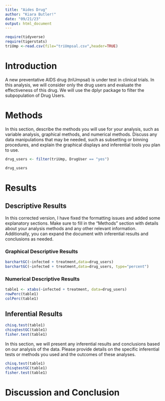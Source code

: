 ```yaml
---
title: "Aides Drug"
author: "Kiara Butler!"
date: "09/21/23"
output: html_document
---
```


```r
require(tidyverse)
require(tigerstats)
triUmp <-read.csv(file="triUmpsal.csv",header=TRUE)
```

# Introduction

A new preventative AIDS drug (triUmpsal) is under test in clinical trials. In this analysis, we will consider only the drug users and evaluate the effectiveness of this drug. We will use the dplyr package to filter the subpopulation of Drug Users.

<!--In this section you explain what you are trying to show.  Where did the data come from?  What is the research or other question you are trying to answer?.  If you skimp in this section expect to be marked down in your grade. Paint a picture of the project a couple of paragraphs is expected!-->


# Methods

In this section, describe the methods you will use for your analysis, such as variable analysis, graphical methods, and numerical methods. Discuss any data manipulations that may be needed, such as subsetting or binning procedures, and explain the graphical displays and inferential tools you plan to use. 

<!--Decide on your methods:  use "variable analysis" or other appropriate descriptors.  Make sure to choose at least one graphical method and at least one numerical method. Discuss what data manipulations may be needed for example subsetting or other binning procedures and what sort of graphical displays and inferential tools will be used!-->


```r

drug_users <- filter(triUmp, DrugUser == "yes")

drug_users

```

# Results

<!--Divide this section into two sub-sections:  One for your descriptive  results and one for your inferential results.!-->

## Descriptive Results

In this corrected version, I have fixed the formatting issues and added some explanatory sections. Make sure to fill in the "Methods" section with details about your analysis methods and any other relevant information. Additionally, you can expand the document with inferential results and conclusions as needed.

### Graphical Descriptive Results

```r
barchartGC(~infected + treatment,data=drug_users)
barchartGC(~infected + treatment,data=drug_users, type="percent")

```


<!--Graphical results here.  Make sure to show your code.  Provide appropriate labels for axes, giving units if possible, and provide a good title for the graph, too.  Use the graphical results to describe the patterns if any that exist in the data as focused toward the research question. Bottom line is to explain the features of the graph that are relevant to conforming or departing to what is expected by your null hypothesis !-->

### Numerical Descriptive Results

```r
table1 <- xtabs(~infected + treatment, data=drug_users)
rowPerc(table1)
colPerc(table1)
```


<!--Numerical results go here. Use the numerical results to describe the patterns if any that exist in the data as focused toward the research question!-->

## Inferential Results
```r
chisq.test(table1)
chisqtestGC(table1)
fisher.test(table1)
```  
 
 In this section, we will present any inferential results and conclusions based on our analysis of the data. Please provide details on the specific inferential tests or methods you used and the outcomes of these analyses.

  
<!--State hypothesis clearly.  Make sure your discussion of the inferential test covers all the aspects that the test output produces, such as test statistic, p-value etc.  Make a decision about the null hypothesis, explain the assumptions on which the selected test/procedure was based, and why the chosen procedure satisfys the assumptions and is appropriate to answer the research question!-->


```r
chisq.test(table1)
chisqtestGC(table1)
fisher.test(table1)
```


# Discussion and Conclusion
 
 
<!--Discussion and conclusion here.  If you found a relationship be sure to consider whether the relationship occurs because one of the variavbles causes the other, or whether they perhasps are related for some other reason.  Watch the chapter 6 videos from the GeorgeTown videos collection.!-->
